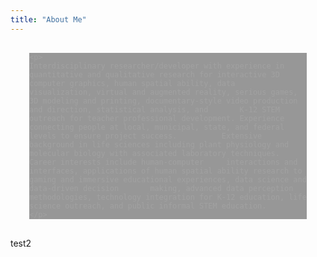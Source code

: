 ```yaml
---
title: "About Me"
---
```

<head>
<style>
body {
    background-image: url("graphics/img/palms.jpg");
}

div.transbox {
  margin: 30px;
  background-color: #000000;
  border: none;
  opacity: 0.4;
  filter: alpha(opacity=40); /* For IE8 and earlier */
}

div.transbox p {
  margin: 5%;
  font-weight: bold;
  color: #ffffff;
}

</style>
</head>

  <div class="transbox">
    <p>
    Interdisciplinary researcher/developer with experience in quantitative and qualitative research for interactive 3D computer graphics, human spatial ability, data        visualization, virtual and augmented reality, serious games, 3D modeling and printing, documentary-style video production and direction, statistical analysis, and       K-12 STEM outreach for teacher professional development. Experience connecting people at local, municipal, state, and federal levels to ensure project success.          Extensive background in life sciences including plant physiology and molecular biology with associated laboratory techniques. Career interests include human-computer     interactions and interfaces, applications of human spatial ability research to gaming and immersive educational experiences, data science and data-driven decision       making, advanced data perception methodologies, technology integration for K-12 education, life science outreach, and public informal STEM education.
    </p>
  </div>


test2


